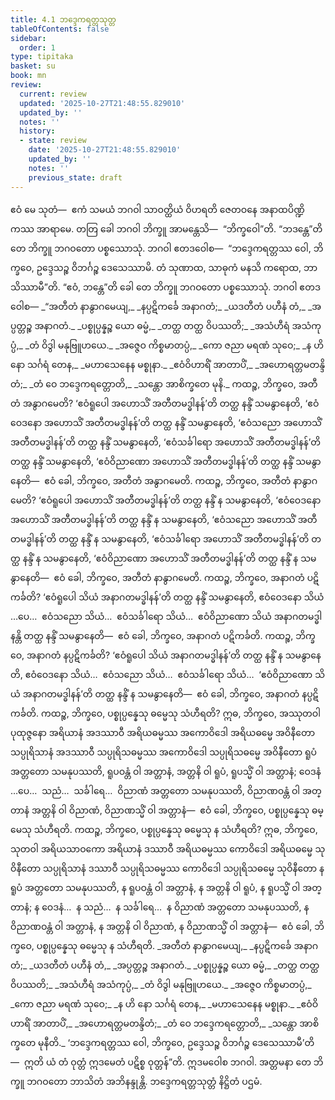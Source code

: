 ```yaml
---
title: 4.1 ဘဒ္ဒေကရတ္တသုတ္တ
tableOfContents: false
sidebar:
  order: 1
type: tipitaka
basket: su
book: mn
review:
  current: review
  updated: '2025-10-27T21:48:55.829010'
  updated_by: ''
  notes: ''
  history:
  - state: review
    date: '2025-10-27T21:48:55.829010'
    updated_by: ''
    notes: ''
    previous_state: draft
---
```



<ReviewStatus review={frontmatter.review} showDetails={true} />

<HypothesisAnnotation frontmatter={frontmatter} />

<DynamicBreadcrumb />

<Division number="272" book="mn" e="ch" v="24">

<Paragraph number="764" book="mn">
ဧဝံ မေ သုတံ—  ဧကံ သမယံ ဘဂဝါ သာဝတ္ထိယံ ဝိဟရတိ ဇေတဝနေ အနာထပိဏ္ဍိကဿ အာရာမေ. တတြ ခေါ ဘဂဝါ ဘိက္ခူ အာမန္တေသိ—  “ဘိက္ခဝေါ”တိ. “ဘဒန္တေ”တိ တေ ဘိက္ခူ ဘဂဝတော ပစ္စဿောသုံ. ဘဂဝါ ဧတဒဝေါစ—  “ဘဒ္ဒေကရတ္တဿ ဝေါ, ဘိက္ခဝေ, ဥဒ္ဒေသဉ္စ ဝိဘင်္ဂဉ္စ ဒေသေဿာမိ. တံ သုဏာထ, သာဓုကံ မနသိ ကရောထ, ဘာသိဿာမီ”တိ. “ဧဝံ, ဘန္တေ”တိ ခေါ တေ ဘိက္ခူ ဘဂဝတော ပစ္စဿောသုံ. ဘဂဝါ ဧတဒဝေါစ—
</Paragraph>

<Paragraph number="765" type="verses" book="mn">
_“အတီတံ နာနွာဂမေယျ,_  
_နပ္ပဋိကင်္ခေ အနာဂတံ;_  
_ယဒတီတံ ပဟီနံ တံ,_  
_အပ္ပတ္တဉ္စ အနာဂတံ._  

</Paragraph>

<Paragraph number="766" type="verses" book="mn">
_ပစ္စုပ္ပန္နဉ္စ ယော ဓမ္မံ,_  
_တတ္ထ တတ္ထ ဝိပဿတိ;_  
_အသံဟီရံ အသံကုပ္ပံ,_  
_တံ ဝိဒွါ မနုဗြူဟယေ._  

</Paragraph>

<Paragraph number="767" type="verses" book="mn">
_အဇ္ဇေဝ ကိစ္စမာတပ္ပံ,_  
_ကော ဇညာ မရဏံ သုဝေ;_  
_န ဟိ နော သင်္ဂရံ တေန,_  
_မဟာသေနေန မစ္စုနာ._  

</Paragraph>

<Paragraph number="768" type="verses" book="mn">
_ဧဝံဝိဟာရိံ အာတာပိံ,_  
_အဟောရတ္တမတန္ဒိတံ;_  
_တံ ဝေ ဘဒ္ဒေကရတ္တောတိ,_  
_သန္တော အာစိက္ခတေ မုနိ._  

</Paragraph>

</Division>
<Division number="273" book="mn" e="ch" v="24">

<Paragraph number="769" book="mn">
ကထဉ္စ, ဘိက္ခဝေ, အတီတံ အနွာဂမေတိ? ‘ဧဝံရူပေါ အဟောသိံ အတီတမဒ္ဓါနန်’တိ တတ္ထ နန္ဒိံ သမနွာနေတိ, ‘ဧဝံဝေဒနော အဟောသိံ အတီတမဒ္ဓါနန်’တိ တတ္ထ နန္ဒိံ သမနွာနေတိ, ‘ဧဝံသညော အဟောသိံ အတီတမဒ္ဓါနန်’တိ တတ္ထ နန္ဒိံ သမနွာနေတိ, ‘ဧဝံသင်္ခါရော အဟောသိံ အတီတမဒ္ဓါနန်’တိ တတ္ထ နန္ဒိံ သမနွာနေတိ, ‘ဧဝံဝိညာဏော အဟောသိံ အတီတမဒ္ဓါနန်’တိ တတ္ထ နန္ဒိံ သမနွာနေတိ—  ဧဝံ ခေါ, ဘိက္ခဝေ, အတီတံ အနွာဂမေတိ.
</Paragraph>

<Paragraph number="770" book="mn">
ကထဉ္စ, ဘိက္ခဝေ, အတီတံ နာနွာဂမေတိ? ‘ဧဝံရူပေါ အဟောသိံ အတီတမဒ္ဓါနန်’တိ တတ္ထ နန္ဒိံ န သမနွာနေတိ, ‘ဧဝံဝေဒနော အဟောသိံ အတီတမဒ္ဓါနန်’တိ တတ္ထ နန္ဒိံ န သမနွာနေတိ, ‘ဧဝံသညော အဟောသိံ အတီတမဒ္ဓါနန်’တိ တတ္ထ နန္ဒိံ န သမနွာနေတိ, ‘ဧဝံသင်္ခါရော အဟောသိံ အတီတမဒ္ဓါနန်’တိ တတ္ထ နန္ဒိံ န သမနွာနေတိ, ‘ဧဝံဝိညာဏော အဟောသိံ အတီတမဒ္ဓါနန်’တိ တတ္ထ နန္ဒိံ န သမနွာနေတိ—  ဧဝံ ခေါ, ဘိက္ခဝေ, အတီတံ နာနွာဂမေတိ.
</Paragraph>

</Division>
<Division number="274" book="mn" e="ch" v="24">

<Paragraph number="771" book="mn">
ကထဉ္စ, ဘိက္ခဝေ, အနာဂတံ ပဋိကင်္ခတိ? ‘ဧဝံရူပေါ သိယံ အနာဂတမဒ္ဓါနန်’တိ တတ္ထ နန္ဒိံ သမနွာနေတိ, ဧဝံဝေဒနော သိယံ …ပေ…  ဧဝံသညော သိယံ…  ဧဝံသင်္ခါရော သိယံ…  ဧဝံဝိညာဏော သိယံ အနာဂတမဒ္ဓါနန္တိ တတ္ထ နန္ဒိံ သမနွာနေတိ—  ဧဝံ ခေါ, ဘိက္ခဝေ, အနာဂတံ ပဋိကင်္ခတိ.
</Paragraph>

<Paragraph number="772" book="mn">
ကထဉ္စ, ဘိက္ခဝေ, အနာဂတံ နပ္ပဋိကင်္ခတိ? ‘ဧဝံရူပေါ သိယံ အနာဂတမဒ္ဓါနန်’တိ တတ္ထ နန္ဒိံ န သမနွာနေတိ, ဧဝံဝေဒနော သိယံ…  ဧဝံသညော သိယံ…  ဧဝံသင်္ခါရော သိယံ…  ‘ဧဝံဝိညာဏော သိယံ အနာဂတမဒ္ဓါနန်’တိ တတ္ထ နန္ဒိံ န သမနွာနေတိ—  ဧဝံ ခေါ, ဘိက္ခဝေ, အနာဂတံ နပ္ပဋိကင်္ခတိ.
</Paragraph>

</Division>
<Division number="275" book="mn" e="ch" v="24">

<Paragraph number="773" book="mn">
ကထဉ္စ, ဘိက္ခဝေ, ပစ္စုပ္ပန္နေသု ဓမ္မေသု သံဟီရတိ? ဣဓ, ဘိက္ခဝေ, အဿုတဝါ ပုထုဇ္ဇနော အရိယာနံ အဒဿာဝီ အရိယဓမ္မဿ အကောဝိဒေါ အရိယဓမ္မေ အဝိနီတော သပ္ပုရိသာနံ အဒဿာဝီ သပ္ပုရိသဓမ္မဿ အကောဝိဒေါ သပ္ပုရိသဓမ္မေ အဝိနီတော ရူပံ အတ္တတော သမနုပဿတိ, ရူပဝန္တံ ဝါ အတ္တာနံ, အတ္တနိ ဝါ ရူပံ, ရူပသ္မိံ ဝါ အတ္တာနံ; ဝေဒနံ …ပေ…  သညံ…  သင်္ခါရေ…  ဝိညာဏံ အတ္တတော သမနုပဿတိ, ဝိညာဏဝန္တံ ဝါ အတ္တာနံ အတ္တနိ ဝါ ဝိညာဏံ, ဝိညာဏသ္မိံ ဝါ အတ္တာနံ—  ဧဝံ ခေါ, ဘိက္ခဝေ, ပစ္စုပ္ပန္နေသု ဓမ္မေသု သံဟီရတိ.
</Paragraph>

<Paragraph number="774" book="mn">
ကထဉ္စ, ဘိက္ခဝေ, ပစ္စုပ္ပန္နေသု ဓမ္မေသု န သံဟီရတိ? ဣဓ, ဘိက္ခဝေ, သုတဝါ အရိယသာဝကော အရိယာနံ ဒဿာဝီ အရိယဓမ္မဿ ကောဝိဒေါ အရိယဓမ္မေ သုဝိနီတော သပ္ပုရိသာနံ ဒဿာဝီ သပ္ပုရိသဓမ္မဿ ကောဝိဒေါ သပ္ပုရိသဓမ္မေ သုဝိနီတော န ရူပံ အတ္တတော သမနုပဿတိ, န ရူပဝန္တံ ဝါ အတ္တာနံ, န အတ္တနိ ဝါ ရူပံ, န ရူပသ္မိံ ဝါ အတ္တာနံ; န ဝေဒနံ…  န သညံ…  န သင်္ခါရေ…  န ဝိညာဏံ အတ္တတော သမနုပဿတိ, န ဝိညာဏဝန္တံ ဝါ အတ္တာနံ, န အတ္တနိ ဝါ ဝိညာဏံ, န ဝိညာဏသ္မိံ ဝါ အတ္တာနံ—  ဧဝံ ခေါ, ဘိက္ခဝေ, ပစ္စုပ္ပန္နေသု ဓမ္မေသု န သံဟီရတိ.
</Paragraph>

<Paragraph number="775" type="verses" book="mn">
_အတီတံ နာနွာဂမေယျ,_  
_နပ္ပဋိကင်္ခေ အနာဂတံ;_  
_ယဒတီတံ ပဟီနံ တံ,_  
_အပ္ပတ္တဉ္စ အနာဂတံ._  

</Paragraph>

<Paragraph number="776" type="verses" book="mn">
_ပစ္စုပ္ပန္နဉ္စ ယော ဓမ္မံ,_  
_တတ္ထ တတ္ထ ဝိပဿတိ;_  
_အသံဟီရံ အသံကုပ္ပံ,_  
_တံ ဝိဒွါ မနုဗြူဟယေ._  

</Paragraph>

<Paragraph number="777" type="verses" book="mn">
_အဇ္ဇေဝ ကိစ္စမာတပ္ပံ,_  
_ကော ဇညာ မရဏံ သုဝေ;_  
_န ဟိ နော သင်္ဂရံ တေန,_  
_မဟာသေနေန မစ္စုနာ._  

</Paragraph>

<Paragraph number="778" type="verses" book="mn">
_ဧဝံဝိဟာရိံ အာတာပိံ,_  
_အဟောရတ္တမတန္ဒိတံ;_  
_တံ ဝေ ဘဒ္ဒေကရတ္တောတိ,_  
_သန္တော အာစိက္ခတေ မုနီတိ._  

</Paragraph>

<Paragraph number="779" book="mn">
‘ဘဒ္ဒေကရတ္တဿ ဝေါ, ဘိက္ခဝေ, ဥဒ္ဒေသဉ္စ ဝိဘင်္ဂဉ္စ ဒေသေဿာမီ’တိ—  ဣတိ ယံ တံ ဝုတ္တံ ဣဒမေတံ ပဋိစ္စ ဝုတ္တန်”တိ.
</Paragraph>

<Paragraph number="780" book="mn">
ဣဒမဝေါစ ဘဂဝါ. အတ္တမနာ တေ ဘိက္ခူ ဘဂဝတော ဘာသိတံ အဘိနန္ဒုန္တိ.

</Paragraph>
</Division>

<Paragraph number="781" type="center" book="mn">
ဘဒ္ဒေကရတ္တသုတ္တံ နိဋ္ဌိတံ ပဌမံ.
</Paragraph>